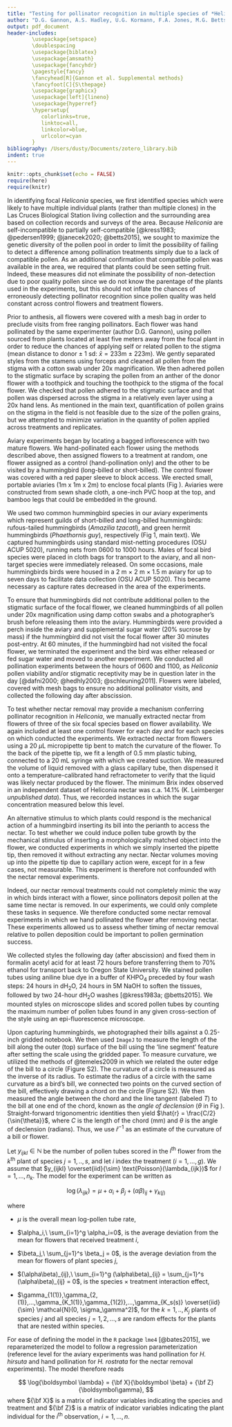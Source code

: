 ```yaml
---
title: "Testing for pollinator recognition in multiple species of *Heliconia*: Supplementary material"
author: "D.G. Gannon, A.S. Hadley, U.G. Kormann, F.A. Jones, M.G. Betts"
output: pdf_document
header-includes:
        \usepackage{setspace}
        \doublespacing
        \usepackage{biblatex}
        \usepackage{amsmath}
        \usepackage{fancyhdr}
        \pagestyle{fancy}
        \fancyhead[R]{Gannon et al. Supplemental methods}
        \fancyfoot[C]{S\thepage}
        \usepackage{graphicx}
        \usepackage[left]{lineno}
        \usepackage{hyperref}
        \hypersetup{
           colorlinks=true,
           linktoc=all,
           linkcolor=blue,
           urlcolor=cyan
        }
bibliography: /Users/dusty/Documents/zotero_library.bib
indent: true
---
```


```r
knitr::opts_chunk$set(echo = FALSE)
require(here)
require(knitr)
```

\tableofcontents

\linenumbers

\section{Experimental methods}

\subsection{Aviary experiments}

In identifying focal *Heliconia* species, we first identified species which were likely to have multiple individual plants (rather than multiple clones) in the Las Cruces Biological Station living collection and the surrounding area based on collection records and surveys of the area. Because *Heliconia* are self-incompatible to partially self-compatible [@kress1983; @pedersen1999; @janecek2020; @betts2015], we sought to maximize the genetic diversity of the pollen pool in order to limit the possibility of failing to detect a difference among pollination treatments simply due to a lack of compatible pollen. As an additional confirmation that compatible pollen was available in the area, we required that plants could be seen setting fruit. Indeed, these measures did not eliminate the possibility of non-detection due to poor quality pollen since we do not know the parentage of the plants used in the experiments, but this should not inflate the chances of erroneously detecting pollinator recognition since pollen quality was held constant across control flowers and treatment flowers. 

 Prior to anthesis, all flowers were covered with a mesh bag in order to preclude visits from free ranging pollinators. Each flower was hand pollinated by the same experimenter (author D.G. Gannon), using pollen sourced from plants located at least five meters away from the focal plant in order to reduce the chances of applying self or related pollen to the stigma (mean distance to donor $\pm$ 1 sd: $\bar x = 233$m $\pm$ 223m). We gently separated styles from the stamens using forceps and cleaned all pollen from the stigma with a cotton swab under 20x magnification. We then adhered  pollen to the stigmatic surface by scraping the pollen from an anther of the donor flower with a toothpick and touching the toothpick to the stigma of the focal flower. We checked that pollen adhered to the stigmatic surface and that pollen was dispersed across the stigma in a relatively even layer using a 20x hand lens. As mentioned in the main text, quantification of pollen grains on the stigma in the field is not feasible due to the size of the pollen grains, but we attempted to minimize variation in the quantity of pollen applied across treatments and replicates.

 Aviary experiments began by locating a bagged inflorescence with two mature flowers. We hand-pollinated each flower using the methods described above, then assigned flowers to a treatment at random, one flower assigned as a control (hand-pollination only) and the other to be visited by a hummingbird (long-billed or short-billed). The control flower was covered with a red paper sleeve to block access. We erected small, portable aviaries (1m x 1m x 2m) to enclose focal plants (Fig \ref{fig_aviary}). Aviaries were constructed from sewn shade cloth, a one-inch PVC hoop at the top, and bamboo legs that could be embedded in the ground.  

We used two common hummingbird species in our aviary experiments which represent guilds of short-billed and long-billed hummingbirds: rufous-tailed hummingbirds (*Amazilia tzacatl*), and green hermit hummingbirds (*Phaethornis guy*), respectively (Fig 1, main text). We captured hummingbirds using standard mist-netting procedures (OSU ACUP 5020), running nets from 0600 to 1000 hours. Males of focal bird species were placed in cloth bags for transport to the aviary, and all non-target species were immediately released. On some occasions, male hummingbirds birds were housed in a 2 m $\times$ 2 m $\times$ 1.5 m aviary for up to seven days to facilitate data collection (OSU ACUP 5020). This became necessary as capture rates decreased in the area of the experiments.

To ensure that hummingbirds did not contribute additional pollen to the stigmatic surface of the focal flower, we cleaned hummingbirds of all pollen under 20x magnification using damp cotton swabs and a photographer’s brush before releasing them into the aviary. Hummingbirds were provided a perch inside the aviary and supplemental sugar water (20% sucrose by mass) if the hummingbird did not visit the focal flower after 30 minutes post-entry. At 60 minutes, if the hummingbird had not visited the focal flower, we terminated the experiment and the bird was either released or fed sugar water and moved to another experiment. We conducted all pollination experiments between the hours of 0600 and 1100, as *Heliconia* pollen viability and/or stigmatic receptivity may be in question later in the day [@dafni2000; @hedhly2003; @schleuning2011]. Flowers were labeled, covered with mesh bags to ensure no additional pollinator visits, and collected the following day after abscission. 

\renewcommand{\thefigure}{S1}

\begin{figure}[h]
  \centering
  \includegraphics[width=3in, height=4in]{../Figures/figure_S1.png}
  \caption{Portable aviary assembled around a live inflorescence.}
  \label{fig_aviary}
\end{figure}

\subsection{Nectar removal experiments}

To test whether nectar removal may provide a mechanism conferring pollinator recognition in *Heliconia*, we manually extracted nectar from flowers of three of the six focal species based on flower availability. We again included at least one control flower for each day and for each species on which conducted the experiments. We extracted nectar from flowers using a 20 $\mu \text{L}$ micropipette tip bent to match the curvature of the flower. To the back of the pipette tip, we fit a length of 0.5 mm plastic tubing, connected to a 20 mL syringe with which we created suction. We measured the volume of liquid removed with a glass capillary tube, then dispensed it onto a temperature-calibrated hand refractometer to verify that the liquid was likely nectar produced by the flower. The minimum Brix index observed in an independent dataset of Heliconia nectar was c.a. 14.1\% (K. Leimberger *unpublished data*). Thus, we recorded instances in which the sugar concentration measured below this level.
	
An alternative stimulus to which plants could respond is the mechanical action of a hummingbird inserting its bill into the perianth to access the nectar. To test whether we could induce pollen tube growth by the mechanical stimulus of inserting a morphologically matched object into the flower, we conducted experiments in which we simply inserted the pipette tip, then removed it without extracting any nectar. Nectar volumes moving up into the pipette tip due to capillary action were, except for in a few cases, not measurable. This experiment is therefore not confounded with the nectar removal experiments. 
	
Indeed, our nectar removal treatments could not completely mimic the way in which birds interact with a flower, since pollinators deposit pollen at the same time nectar is removed. In our experiments, we could only complete these tasks in sequence. We therefore conducted some nectar removal experiments in which we hand pollinated the flower after removing nectar. These experiments allowed us to assess whether timing of nectar removal relative to pollen deposition could be important to pollen germination success. 

\section{Laboratory methods}

We collected styles the following day (after abscission) and fixed them in formalin acetyl acid for at least 72 hours before transferring them to 70% ethanol for transport back to Oregon State University. We stained pollen tubes using aniline blue dye in a buffer of $\text{KHPO}_4$ preceded by four wash steps: 24 hours in $\text{dH}_2\text{O}$, 24 hours in 5M NaOH to soften the tissues, followed by two 24-hour $\text{dH}_2\text{O}$ washes [@kress1983a; @betts2015]. We mounted styles on microscope slides and scored pollen tubes by counting the maximum number of pollen tubes found in any given cross-section of the style using an epi-fluorescence microscope.

\section{Trait (mis)matching}

Upon capturing hummingbirds, we photographed their bills against a 0.25-inch gridded notebook. We then used `ImageJ` to measure the length of the bill along the outer (top) surface of the bill using the 'line segment' feature after setting the scale using the gridded paper. To measure curvature, we utilized the methods of @temeles2009 in which we related the outer edge of the bill to a circle (Figure S2). The curvature of a circle is measured as the inverse of its radius. To estimate the radius of a circle with the same curvature as a bird's bill, we connected two points on the curved section of the bill, effectively drawing a chord on the circle (Figure S2). We then measured the angle between the chord and the line tangent (labeled $T$) to the bill at one end of the chord, known as the *angle of declension* ($\theta$ in Fig \ref{fig_curvature}). Straight-forward trigonomentric identities then yield $\hat{r} = \frac{C/2}{\sin{\theta}}$, where $C$ is the length of the chord (mm) and $\theta$ is the angle of declension (radians). Thus, we use $\hat{r}^{-1}$ as an estimate of the curvature of a bill or flower.

\renewcommand{\thefigure}{S2}

\begin{figure}[h]
  \centering
  \includegraphics[width=4in, height=3in]{../Figures/figure_S2_curvature.png}
  \caption{Relating the arc of the top of a bird's bill to a circle as in Temeles et al. (2009).}
  \label{fig_curvature}
\end{figure}


\section{Statistical methods}

 Let $y_{ijkl} \in \mathbb{N}$ be the number of pollen tubes scored in the $l^\text{th}$ flower from the $k^\text{th}$ plant of species $j=1,..,s$, and let $i$ index the treatment ($i=1,...,g$). We assume that $y_{ijkl} \overset{iid}{\sim} \text{Poisson}(\lambda_{ijk})$ for $l=1,...,n_k$. The model for the experiment can be written as
  
$$
\log(\lambda_{ijk}) = \mu + \alpha_i + \beta_j + (\alpha\beta)_{ij} + \gamma_{k(j)}
$$
  
where

* $\mu$ is the overall mean log-pollen tube rate,

* $\alpha_i,\ \sum_{i=1}^g \alpha_i=0$, is the average deviation from the mean for flowers that received treatment $i$,

* $\beta_j,\ \sum_{j=1}^s \beta_j = 0$, is the average deviation from the mean for flowers of plant species $j$,

* $(\alpha\beta)_{ij},\ \sum_{i=1}^g (\alpha\beta)_{ij} = \sum_{j=1}^s (\alpha\beta)_{ij} = 0$, is the species $\times$ treatment interaction effect,

* $\gamma_{1(1)},\gamma_{2,(1)},...,\gamma_{K_1(1)},\gamma_{1(2)},...,\gamma_{K_s(s)} \overset{iid}{\sim} \mathcal{N}(0, \sigma_\gamma^2)$, for the $k=1,..,K_j$ plants of species $j$ and all species $j=1,2,...,s$ are random effects for the plants that are nested within species.

For ease of defining the model in the `R` package `lme4` [@bates2015], we reparameterized the model to follow a regression parameterization (reference level for the aviary experiments was hand pollination for *H. hirsuta* and hand pollination for *H. rostrata* for the nectar removal experiments). The model therefore reads

$$
\log{\boldsymbol \lambda} = {\bf X}{\boldsymbol \beta} + {\bf Z}{\boldsymbol\gamma},
$$
where ${\bf X}$ is a matrix of indicator variables indicating the species and treatment and ${\bf Z}$ is a matrix of indicator variables indicating the plant individual for the $i^\text{th}$ observation, $i=1,...,n$.  


\section{References}

